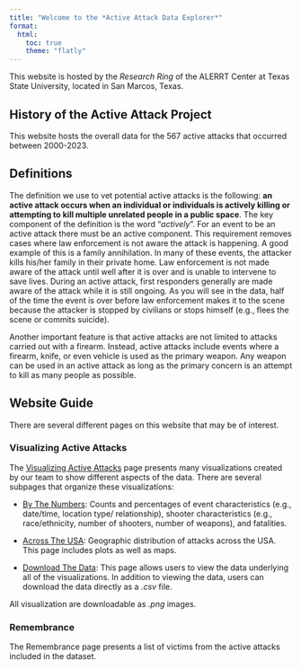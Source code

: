 ```yaml
---
title: "Welcome to the *Active Attack Data Explorer*"
format: 
  html: 
    toc: true
    theme: "flatly"
---
```


This website is hosted by the *Research Ring* of the ALERRT Center at Texas State University, located in San Marcos, Texas.

## History of the Active Attack Project

This website hosts the overall data for the 567 active attacks that occurred between 2000-2023. 

## Definitions

The definition we use to vet potential active attacks is the following: **an active attack occurs when an individual or individuals is actively killing or attempting to kill multiple unrelated people in a public space**. The key component of the definition is the word "*actively*". For an event to be an active attack there must be an active component. This requirement removes cases where law enforcement is not aware the attack is happening. A good example of this is a family annihilation. In many of these events, the attacker kills his/her family in their private home. Law enforcement is not made aware of the attack until well after it is over and is unable to intervene to save lives. During an active attack, first responders generally are made aware of the attack while it is still ongoing. As you will see in the data, half of the time the event is over before law enforcement makes it to the scene because the attacker is stopped by civilians or stops himself (e.g., flees the scene or commits suicide).

Another important feature is that active attacks are not limited to attacks carried out with a firearm. Instead, active attacks include events where a firearm, knife, or even vehicle is used as the primary weapon. Any weapon can be used in an active attack as long as the primary concern is an attempt to kill as many people as possible.

## Website Guide

There are several different pages on this website that may be of interest.  

### Visualizing Active Attacks
The [Visualizing Active Attacks](./1_by_the_numbers.qmd) page presents many 
visualizations created by our team to show different aspects of the data. There
are several subpages that organize these visualizations:

* [By The Numbers](./1_by_the_numbers.qmd#by-the-numbers): Counts and
percentages of event characteristics (e.g., date/time, location type/
relationship), shooter characteristics (e.g., race/ethnicity, number of 
shooters, number of weapons), and fatalities. 

* [Across The USA](./1_by_the_numbers.qmd#across-the-usa): Geographic 
distribution of attacks across the USA. This page includes plots as well as 
maps.

* [Download The Data](./1_by_the_numbers.html#download-the-data): This page 
allows users to view the data underlying all of the visualizations. In 
addition to viewing the data, users can download the data directly as a *.csv*
file.

All visualization are downloadable as *.png* images.

### Remembrance
The Remembrance page presents a list of victims from the active attacks included
in the dataset. 




